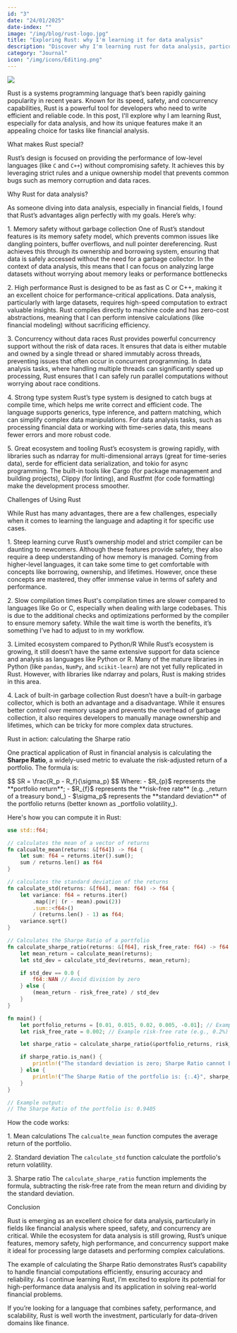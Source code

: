 ```yaml
---
id: "3"
date: "24/01/2025"
date-index: ""
image: "/img/blog/rust-logo.jpg"
title: "Exploring Rust: why I'm learning it for data analysis"
description: "Discover why I'm learning rust for data analysis, particularly in financial applications."
category: "Journal"
icon: "/img/icons/Editing.png"
---
```


 

<img src="/img/blog/rust-logo.jpg" className="rounded-[10px] h-[400px] w-[500px]" />

Rust is a systems programming language that’s been rapidly gaining popularity in recent years. Known for its speed, safety, and concurrency capabilities, Rust is a powerful tool for developers who need to write efficient and reliable code. In this post, I'll explore why I am learning Rust, especially for data analysis, and how its unique features make it an appealing choice for tasks like financial analysis.

<MdxH3>What makes Rust special?</MdxH3>

Rust’s design is focused on providing the performance of low-level languages (like `C` and `C++`) without compromising safety. It achieves this by leveraging strict rules and a unique ownership model that prevents common bugs such as memory corruption and data races.

<MdxH3>Why Rust for data analysis?</MdxH3>

As someone diving into data analysis, especially in financial fields, I found that Rust’s advantages align perfectly with my goals. Here’s why:

<ListItem>1. Memory safety without garbage collection</ListItem>
One of Rust’s standout features is its memory safety model, which prevents common issues like dangling pointers, buffer overflows, and null pointer dereferencing. Rust achieves this through its ownership and borrowing system, ensuring that data is safely accessed without the need for a garbage collector. In the context of data analysis, this means that I can focus on analyzing large datasets without worrying about memory leaks or performance bottlenecks
   
<ListItem>2. High performance</ListItem>
Rust is designed to be as fast as C or C++, making it an excellent choice for performance-critical applications. Data analysis, particularly with large datasets, requires high-speed computation to extract valuable insights. Rust compiles directly to machine code and has zero-cost abstractions, meaning that I can perform intensive calculations (like financial modeling) without sacrificing efficiency.

<ListItem>3. Concurrency without data races</ListItem>
Rust provides powerful concurrency support without the risk of data races. It ensures that data is either mutable and owned by a single thread or shared immutably across threads, preventing issues that often occur in concurrent programming. In data analysis tasks, where handling multiple threads can significantly speed up processing, Rust ensures that I can safely run parallel computations without worrying about race conditions.

<ListItem>4. Strong type system</ListItem>
Rust’s type system is designed to catch bugs at compile time, which helps me write correct and efficient code. The language supports generics, type inference, and pattern matching, which can simplify complex data manipulations. For data analysis tasks, such as processing financial data or working with time-series data, this means fewer errors and more robust code.

<ListItem>5. Great ecosystem and tooling</ListItem>
Rust’s ecosystem is growing rapidly, with libraries such as ndarray for multi-dimensional arrays (great for time-series data), serde for efficient data serialization, and tokio for async programming. The built-in tools like Cargo (for package management and building projects), Clippy (for linting), and Rustfmt (for code formatting) make the development process smoother.

<MdxH3>Challenges of Using Rust</MdxH3>

While Rust has many advantages, there are a few challenges, especially when it comes to learning the language and adapting it for specific use cases.

<ListItem>1. Steep learning curve</ListItem>
Rust’s ownership model and strict compiler can be daunting to newcomers. Although these features provide safety, they also require a deep understanding of how memory is managed. Coming from higher-level languages, it can take some time to get comfortable with concepts like borrowing, ownership, and lifetimes. However, once these concepts are mastered, they offer immense value in terms of safety and performance.

<ListItem>2. Slow compilation times</ListItem>
Rust's compilation times are slower compared to languages like Go or C, especially when dealing with large codebases. This is due to the additional checks and optimizations performed by the compiler to ensure memory safety. While the wait time is worth the benefits, it’s something I’ve had to adjust to in my workflow.

<ListItem>3. Limited ecosystem compared to Python/R</ListItem>
While Rust’s ecosystem is growing, it still doesn’t have the same extensive support for data science and analysis as languages like Python or R. Many of the mature libraries in Python (like `pandas`, `NumPy`, and `scikit-learn`) are not yet fully replicated in Rust. However, with libraries like ndarray and polars, Rust is making strides in this area.

<ListItem>4. Lack of built-in garbage collection</ListItem>
Rust doesn’t have a built-in garbage collector, which is both an advantage and a disadvantage. While it ensures better control over memory usage and prevents the overhead of garbage collection, it also requires developers to manually manage ownership and lifetimes, which can be tricky for more complex data structures.

<MdxH3>Rust in action: calculating the Sharpe ratio</MdxH3>

One practical application of Rust in financial analysis is calculating the **Sharpe Ratio**, a widely-used metric to evaluate the risk-adjusted return of a portfolio. The formula is:

<MathBlock>
    $$ SR = \frac{R_p - R_f}{\sigma_p} $$
</MathBlock>
Where:
- $R_{p}$ represents the **portfolio return**;
- $R_{f}$ represents the **risk-free rate** (e.g. _return of a treasury bond_)
- $\sigma_p$ represents the **standard deviation** of the portfolio returns (better known as _portfolio volatility_).

Here's how you can compute it in Rust:
```rust
use std::f64;

// calculates the mean of a vector of returns
fn calcualte_mean(returns: &[f64]) -> f64 {
    let sum: f64 = returns.iter().sum();
    sum / returns.len() as f64
}

// calculates the standard deviation of the returns
fn calculate_std(returns: &[f64], mean: f64) -> f64 {
    let variance: f64 = returns.iter()
        .map(|r| (r - mean).powi(2))
        .sum::<f64>() 
        / (returns.len() - 1) as f64;
    variance.sqrt()
}

// Calculates the Sharpe Ratio of a portfolio
fn calculate_sharpe_ratio(returns: &[f64], risk_free_rate: f64) -> f64 {
    let mean_return = calculate_mean(returns);
    let std_dev = calculate_std_dev(returns, mean_return);

    if std_dev == 0.0 {
        f64::NAN // Avoid division by zero
    } else {
        (mean_return - risk_free_rate) / std_dev
    }
}

fn main() {
    let portfolio_returns = [0.01, 0.015, 0.02, 0.005, -0.01]; // Example portfolio returns
    let risk_free_rate = 0.002; // Example risk-free rate (e.g., 0.2%)

    let sharpe_ratio = calculate_sharpe_ratio(&portfolio_returns, risk_free_rate);

    if sharpe_ratio.is_nan() {
        println!("The standard deviation is zero; Sharpe Ratio cannot be calculated.");
    } else {
        println!("The Sharpe Ratio of the portfolio is: {:.4}", sharpe_ratio);
    }
}

// Example output: 
// The Sharpe Ratio of the portfolio is: 0.9405
```

How the code works:

<ListItem>1. Mean calculations</ListItem>
The `calcualte_mean` function computes the average return of the portfolio.

<ListItem>2. Standard deviation</ListItem>
The `calculate_std` function calculate the portfolio's return volatility.

<ListItem>3. Sharpe ratio</ListItem>
The `calculate_sharpe_ratio` function implements the formula, subtracting the risk-free rate from the mean return and dividing by the standard deviation.

<MdxH3>Conclusion</MdxH3>

Rust is emerging as an excellent choice for data analysis, particularly in fields like financial analysis where speed, safety, and concurrency are critical. While the ecosystem for data analysis is still growing, Rust’s unique features, memory safety, high performance, and concurrency support make it ideal for processing large datasets and performing complex calculations.

The example of calculating the Sharpe Ratio demonstrates Rust’s capability to handle financial computations efficiently, ensuring accuracy and reliability. As I continue learning Rust, I’m excited to explore its potential for high-performance data analysis and its application in solving real-world financial problems.

If you’re looking for a language that combines safety, performance, and scalability, Rust is well worth the investment, particularly for data-driven domains like finance.